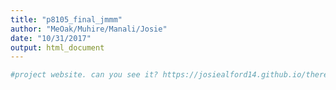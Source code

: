 ```yaml
---
title: "p8105_final_jmmm"
author: "MeOak/Muhire/Manali/Josie"
date: "10/31/2017"
output: html_document
---
```

```r
#project website. can you see it? https://josiealford14.github.io/therealcostofdrugs/
```


